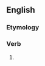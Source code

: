 ==English==

===Etymology===
{{suffix|en|spit|eth|nocat=1}}

===Verb===
{{head|en|verb form}}

# {{en-archaic third-person singular of|spit}}